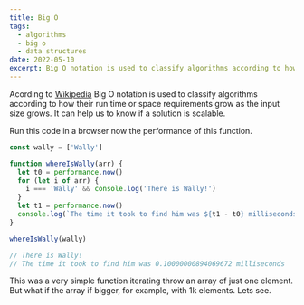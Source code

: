 ```yaml
---
title: Big O
tags:
  - algorithms
  - big o
  - data structures
date: 2022-05-10
excerpt: Big O notation is used to classify algorithms according to how their run time or space requirements grow as the input size grows.
---
```


Acording to [Wikipedia](https://en.wikipedia.org/wiki/Big_O_notation) Big O notation is used to classify algorithms according to how their run time or space requirements grow as the input size grows. It can help us to know if a solution is scalable.

Run this code in a browser now the performance of this function.

```js
const wally = ['Wally']

function whereIsWally(arr) {
  let t0 = performance.now()
  for (let i of arr) {
    i === 'Wally' && console.log('There is Wally!')
  }
  let t1 = performance.now()
  console.log(`The time it took to find him was ${t1 - t0} milliseconds`)
}

whereIsWally(wally)

// There is Wally!
// The time it took to find him was 0.10000000894069672 milliseconds
```

This was a very simple function iterating throw an array of just one element. But what if the array if bigger, for example, with 1k elements. Lets see.

